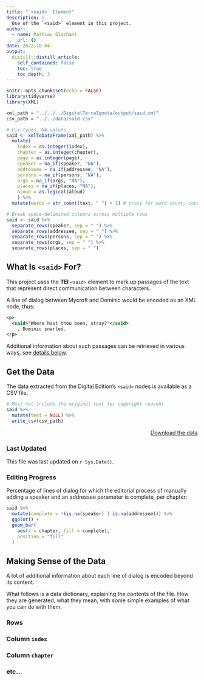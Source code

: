 ```yaml
---
title: "`<said>` Element"
description: |
  Use of the `<said>` element in this project.
author:
  - name: Mathieu Glachant
    url: {}
date: 2022-10-04
output:
  distill::distill_article:
    self_contained: false
    toc: true
    toc_depth: 3
---
```



```r
knitr::opts_chunk$set(echo = FALSE)
library(tidyverse)
library(XML)

xml_path = "../../../DigitalTerraIgnota/output/said.xml"
csv_path = "../../data/said.csv"

```

```r
# Fix types, NA values
said <- xmlToDataFrame(xml_path) %>%
  mutate(
    index = as.integer(index),
    chapter = as.integer(chapter),
    page = as.integer(page),
    speaker = na_if(speaker, "NA"),
    addressee = na_if(addressee, "NA"),
    persons = na_if(persons, "NA"),
    orgs = na_if(orgs, "NA"),
    places = na_if(places, "NA"),
    aloud = as.logical(aloud)
    ) %>%
  mutate(words = str_count(text, " ") + 1) # proxy for word count, counting spaces as separators.
```

```r
# Break space-delimited columns across multiple rows
said <- said %>%
  separate_rows(speaker, sep = " ") %>%
  separate_rows(addressee, sep = " ") %>%
  separate_rows(persons, sep = " ") %>%
  separate_rows(orgs, sep = " ") %>%
  separate_rows(places, sep = " ") 
```

## What Is `<said>` For?

This project uses the __TEI__ `<said>` element to mark up passages of the text that represent direct communication between characters.

A line of dialog between Mycroft and Dominic would be encoded as an XML node, thus:

```xml
<p>
  <said>"Where hast thou been, stray?"</said>
    , Dominic snarled.
</p>
```

Additional information about such passages can be retrieved in various ways, see [details below](#making-sense-of-the-data).

## Get the Data

The data extracted from the Digital Edition's `<said>` nodes is available as a CSV file.

```r
# Must not include the original text for copyright reasons
said %>%
  mutate(text = NULL) %>%
  write_csv(csv_path)
```

<div style="text-align: right">[Download the data](`r csv_path`)<br></div>

### Last Updated

This file was last updated on `r Sys.Date()`.

### Editing Progress

Percentage of lines of dialog for which the editorial process of manually adding a speaker and an addressee parameter is complete, per chapter:

```r
said %>%
  mutate(complete = !(is.na(speaker) | is.na(addressee))) %>%
  ggplot() +
  geom_bar(
    aes(x = chapter, fill = complete),
    position = "fill"
  )
```

## Making Sense of the Data

A lot of additional information about each line of dialog is encoded beyond its content. 

What follows is a data dictionary, explaining the contents of the file. How they are generated, what they mean, with some simple examples of what you can do with them.

### Rows

### Column `index`

### Column `chapter`

### etc...